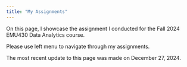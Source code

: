 ```yaml
---
title: "My Assignments"
---
```


On this page, I showcase the assignment I conducted for the Fall 2024 EMU430 Data Analytics course.

Please use left menu to navigate through my assignments.

The most recent update to this page was made on December 27, 2024.
